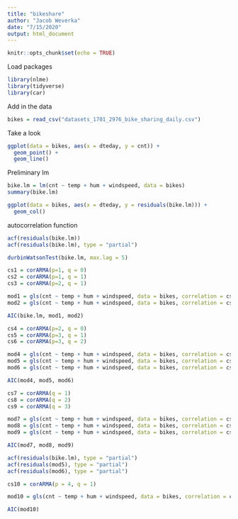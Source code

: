 ```yaml
---
title: "bikeshare"
author: "Jacob Weverka"
date: "7/15/2020"
output: html_document
---
```


```r
knitr::opts_chunk$set(echo = TRUE)
```

Load packages

```r
library(nlme)
library(tidyverse)
library(car)
```


Add in the data
```r
bikes = read_csv("datasets_1701_2976_bike_sharing_daily.csv")
```

Take a look

```r
ggplot(data = bikes, aes(x = dteday, y = cnt)) +
  geom_point() +
  geom_line()
```
Preliminary lm

```r

bike.lm = lm(cnt ~ temp + hum + windspeed, data = bikes)
summary(bike.lm)

```
```r
ggplot(data = bikes, aes(x = dteday, y = residuals(bike.lm))) +
  geom_col()
```
autocorrelation function
```r
acf(residuals(bike.lm))
acf(residuals(bike.lm), type = "partial")
```

```r
durbinWatsonTest(bike.lm, max.lag = 5)
```


```r
cs1 = corARMA(p=1, q = 0)
cs2 = corARMA(p=1, q = 1)
cs3 = corARMA(p=2, q = 1)

mod1 = gls(cnt ~ temp + hum + windspeed, data = bikes, correlation = cs1)
mod2 = gls(cnt ~ temp + hum + windspeed, data = bikes, correlation = cs2)

AIC(bike.lm, mod1, mod2)
```


```r
cs4 = corARMA(p=2, q = 0)
cs5 = corARMA(p=3, q = 1)
cs6 = corARMA(p=3, q = 2)

mod4 = gls(cnt ~ temp + hum + windspeed, data = bikes, correlation = cs4)
mod5 = gls(cnt ~ temp + hum + windspeed, data = bikes, correlation = cs5)
mod6 = gls(cnt ~ temp + hum + windspeed, data = bikes, correlation = cs6)

AIC(mod4, mod5, mod6)
```

```r

cs7 = corARMA(q = 1)
cs8 = corARMA(q = 2)
cs9 = corARMA(q = 3)

mod7 = gls(cnt ~ temp + hum + windspeed, data = bikes, correlation = cs7)
mod8 = gls(cnt ~ temp + hum + windspeed, data = bikes, correlation = cs8)
mod9 = gls(cnt ~ temp + hum + windspeed, data = bikes, correlation = cs9)

AIC(mod7, mod8, mod9)
```

```r
acf(residuals(bike.lm), type = "partial")
acf(residuals(mod5), type = "partial")
acf(residuals(mod6), type = "partial")

```



```r
cs10 = corARMA(p = 4, q = 1)

mod10 = gls(cnt ~ temp + hum + windspeed, data = bikes, correlation = cs10)

AIC(mod10)
```






